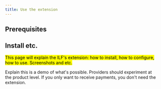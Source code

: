 ```yaml
---
title: Use the extension
---
```


## Prerequisites

## Install etc.
<p><mark>This page will explain the ILF's extension: how to install, how to configure, how to use. Screenshots and etc.</mark></p>

Explain this is a demo of what's possible. Providers should experiment at the product level. If you only want to receive payments, you don't need the extension.

